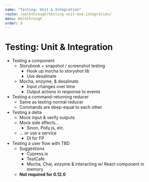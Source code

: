 ```yaml
---
name: "Testing: Unit & Integration"
route: /walkthrough/testing-unit-and-integration/
menu: Walkthrough
order: 9
---
```


# Testing: Unit & Integration

- Testing a component
    - Storybook + snapshot / screenshot testing
        - Hook up mocha to storyshot lib
        - Use desalinate
    - Mocha, enzyme, & desalinate
        - Input changes over time
        - Output actions in response to events
- Testing a command-returning reducer
    - Same as testing normal reducer
    - Commands are deep-equal to each other
- Testing a delta
    - Mock input & verify outputs
    - Mock side effects...
        - Sinon, Polly.js, etc.
    - ... or use a service
        - DI for FP
- Testing a user flow with TBD
    - Suggestions
        - Cypress.io
        - TestCafe
        - Mocha, Chai, enzyme & interacting w/ React component in memory
    - **Not required for 0.12.0**
